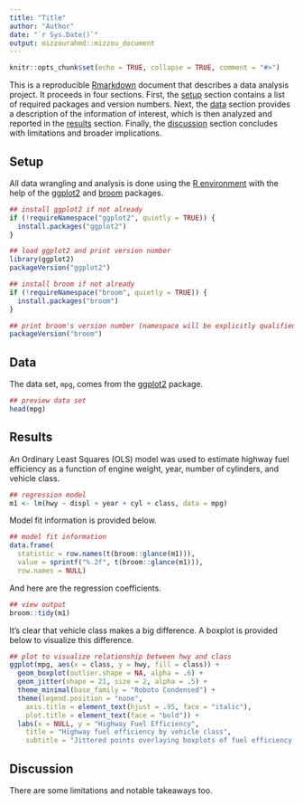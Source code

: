 ```yaml
---
title: "Title"
author: "Author"
date: "`r Sys.Date()`"
output: mizzourahmd::mizzou_document
---
```


```r
knitr::opts_chunk$set(echo = TRUE, collapse = TRUE, comment = "#>")
```

This is a reproducible [Rmarkdown](https://rmarkdown.rstudio.com) document that 
describes a data analysis project. It proceeds in four sections. First, the 
[setup](#setup) section contains a list of required packages and version 
numbers. Next, the [data](#data) section provides a description of the 
information of interest, which is then analyzed and reported in the 
[results](#results) section. Finally, the [discussion](#discussion) section 
concludes with limitations and broader implications.

## Setup

All data wrangling and analysis is done using the 
[R environment](https://cran.r-project.org) with the help of the 
[ggplot2](https://ggplot2.tidyverse.org) and 
[broom](https://cran.r-project.org/package=broom) packages.

```r
## install ggplot2 if not already
if (!requireNamespace("ggplot2", quietly = TRUE)) {
  install.packages("ggplot2")
}

## load ggplot2 and print version number
library(ggplot2)
packageVersion("ggplot2")

## install broom if not already
if (!requireNamespace("broom", quietly = TRUE)) {
  install.packages("broom")
}

## print broom's version number (namespace will be explicitly qualified later)
packageVersion("broom")
```

## Data

The data set, `mpg`, comes from the [ggplot2](https://ggplot2.tidyverse.org)
package.

```r
## preview data set
head(mpg)
```

## Results

An Ordinary Least Squares (OLS) model was used to estimate highway fuel 
efficiency as a function of engine weight, year, number of cylinders, and 
vehicle class.

```r
## regression model
m1 <- lm(hwy ~ displ + year + cyl + class, data = mpg)
```

Model fit information is provided below.

```r
## model fit information
data.frame(
  statistic = row.names(t(broom::glance(m1))), 
  value = sprintf("%.2f", t(broom::glance(m1))), 
  row.names = NULL)
```

And here are the regression coefficients.

```r
## view output
broom::tidy(m1)
```

It's clear that vehicle class makes a big difference. A boxplot is provided 
below to visualize this difference.

```r
## plot to visualize relationship between hwy and class
ggplot(mpg, aes(x = class, y = hwy, fill = class)) +
  geom_boxplot(outlier.shape = NA, alpha = .6) + 
  geom_jitter(shape = 21, size = 2, alpha = .5) + 
  theme_minimal(base_family = "Roboto Condensed") + 
  theme(legend.position = "none", 
    axis.title = element_text(hjust = .95, face = "italic"),
    plot.title = element_text(face = "bold")) + 
  labs(x = NULL, y = "Highway Fuel Efficiency", 
    title = "Highway fuel efficiency by vehicle class", 
    subtitle = "Jittered points overlaying boxplots of fuel efficiency by class")
```

## Discussion

There are some limitations and notable takeaways too.

